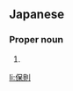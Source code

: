 ==Japanese==
{{ja-kanjitab|やす|のり}}

===Proper noun===
{{ja-pos|やすのり|proper}}

# {{given name|male|lang=ja|sort=やすのり}}

[[li:保則]]
